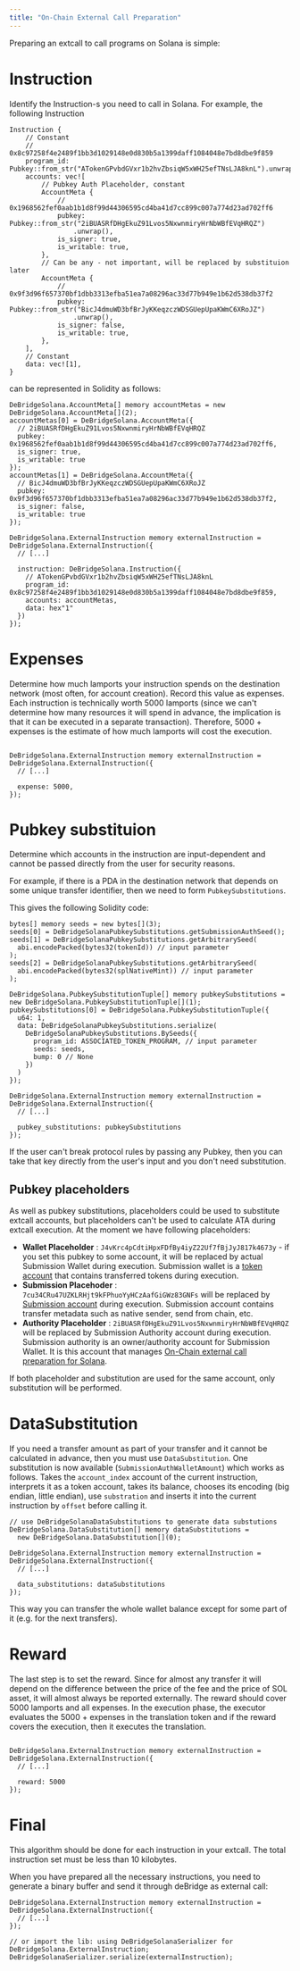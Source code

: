 ```yaml
---
title: "On-Chain External Call Preparation"
---
```


Preparing an extcall to call programs on Solana is simple:

# Instruction
Identify the Instruction-s you need to call in Solana. For example, the following Instruction

```solidity
Instruction {
    // Constant
    // 0x8c97258f4e2489f1bb3d1029148e0d830b5a1399daff1084048e7bd8dbe9f859
    program_id: Pubkey::from_str("ATokenGPvbdGVxr1b2hvZbsiqW5xWH25efTNsLJA8knL").unwrap(),
    accounts: vec![
        // Pubkey Auth Placeholder, constant
        AccountMeta {
            // 0x1968562fef0aab1b1d8f99d44306595cd4ba41d7cc899c007a774d23ad702ff6
            pubkey: Pubkey::from_str("2iBUASRfDHgEkuZ91Lvos5NxwnmiryHrNbWBfEVqHRQZ")
                .unwrap(),
            is_signer: true,
            is_writable: true,
        },
        // Can be any - not important, will be replaced by substituion  later
        AccountMeta {
            // 0x9f3d96f657370bf1dbb3313efba51ea7a08296ac33d77b949e1b62d538db37f2
            pubkey: Pubkey::from_str("BicJ4dmuWD3bfBrJyKKeqzczWDSGUepUpaKWmC6XRoJZ")
                .unwrap(),
            is_signer: false,
            is_writable: true,
        },
    ],
    // Constant
    data: vec![1],
}
```

can be represented in Solidity as follows:

```solidity
DeBridgeSolana.AccountMeta[] memory accountMetas = new DeBridgeSolana.AccountMeta[](2);
accountMetas[0] = DeBridgeSolana.AccountMeta({
  // 2iBUASRfDHgEkuZ91Lvos5NxwnmiryHrNbWBfEVqHRQZ
  pubkey: 0x1968562fef0aab1b1d8f99d44306595cd4ba41d7cc899c007a774d23ad702ff6,
  is_signer: true,
  is_writable: true
});
accountMetas[1] = DeBridgeSolana.AccountMeta({
  // BicJ4dmuWD3bfBrJyKKeqzczWDSGUepUpaKWmC6XRoJZ
  pubkey: 0x9f3d96f657370bf1dbb3313efba51ea7a08296ac33d77b949e1b62d538db37f2,
  is_signer: false,
  is_writable: true
});
    
DeBridgeSolana.ExternalInstruction memory externalInstruction = DeBridgeSolana.ExternalInstruction({
  // [...]

  instruction: DeBridgeSolana.Instruction({
    // ATokenGPvbdGVxr1b2hvZbsiqW5xWH25efTNsLJA8knL
    program_id: 0x8c97258f4e2489f1bb3d1029148e0d830b5a1399daff1084048e7bd8dbe9f859,
    accounts: accountMetas,
    data: hex"1"
  })
});
```

# Expenses
Determine how much lamports your instruction spends on the destination network (most often, for account creation). Record this value as expenses. Each
instruction is technically worth 5000 lamports (since we can't determine how many resources it will spend in advance, the implication is that it can
be executed in a separate transaction). Therefore, 5000 + expenses is the estimate of how much lamports will cost the execution.

```solidity

DeBridgeSolana.ExternalInstruction memory externalInstruction = DeBridgeSolana.ExternalInstruction({
  // [...]
  
  expense: 5000,
});
```

# Pubkey substituion
Determine which accounts in the instruction are input-dependent and cannot be passed directly from the user for security reasons.

For example, if there is a PDA in the destination network that depends on some unique transfer identifier, then we need to form `PubkeySubstitutions`.

This gives the following Solidity code:

```solidity
bytes[] memory seeds = new bytes[](3);
seeds[0] = DeBridgeSolanaPubkeySubstitutions.getSubmissionAuthSeed();
seeds[1] = DeBridgeSolanaPubkeySubstitutions.getArbitrarySeed(
  abi.encodePacked(bytes32(tokenId)) // input parameter
);
seeds[2] = DeBridgeSolanaPubkeySubstitutions.getArbitrarySeed(
  abi.encodePacked(bytes32(splNativeMint)) // input parameter
);
    
DeBridgeSolana.PubkeySubstitutionTuple[] memory pubkeySubstitutions = new DeBridgeSolana.PubkeySubstitutionTuple[](1);
pubkeySubstitutions[0] = DeBridgeSolana.PubkeySubstitutionTuple({
  u64: 1,
  data: DeBridgeSolanaPubkeySubstitutions.serialize(
    DeBridgeSolanaPubkeySubstitutions.BySeeds({
      program_id: ASSOCIATED_TOKEN_PROGRAM, // input parameter
      seeds: seeds,
      bump: 0 // None
    })
  )
});

DeBridgeSolana.ExternalInstruction memory externalInstruction = DeBridgeSolana.ExternalInstruction({
  // [...]
  
  pubkey_substitutions: pubkeySubstitutions
});
```

If the user can't break protocol rules by passing any Pubkey, then you can take that key directly from the user's input and you don't need substitution.

## Pubkey placeholders
As well as pubkey substitutions, placeholders could be used to substitute extcall accounts, but placeholders can't be used to calculate ATA during extcall execution. At the moment we have following placeholders:
- **Wallet Placeholder** : `J4vKrc4pCdtiHpxFDfBy4iyZ22Uf7fBjJyJ817k4673y` - if you set this pubkey to some account, it will be replaced by actual
  Submission Wallet during execution. Submission wallet is a [token
  account](https://github.com/solana-labs/solana-program-library/blob/523156a0cdd9cada27036bd72d326bc40c00f85f/token/program/src/state.rs#L83-L106)
  that contains transferred tokens during execution.
- **Submission Placehoder** : `7cu34CRu47UZKLRHjt9kFPhuoYyHCzAafGiGWz83GNFs` will be replaced by [Submission
  account](https://github.com/debridge-finance/debridge-solana-sdk/blob/5c3f5149504daddab38d5383ae6c8c15efb4235c/src/debridge_accounts.rs#L59-L79)
  during execution. Submission account contains transfer metadata such as native sender, send from chain, etc.
- **Authority Placeholder** : `2iBUASRfDHgEkuZ91Lvos5NxwnmiryHrNbWBfEVqHRQZ` will be replaced by Submission Authority account during execution.
  Submission authority is an owner/authority account for Submission Wallet. It is this account that manages [On-Chain external call preparation for
  Solana](dmp-dropdown/dev-guides/solana/on-chain-external-call-preparation#expenses).

If both placeholder and substitution are used for the same account, only substitution will be performed.

# DataSubstitution
If you need a transfer amount as part of your transfer and it cannot be calculated in advance, then you must use `DataSubstitution`. One substitution is
now available (`SubmissionAuthWalletAmount`) which works as follows. Takes the `account_index` account of the current instruction, interprets it as a
token account, takes its balance, chooses its encoding (big endian, little endian), use `substration` and inserts it into the current instruction by
`offset` before calling it.

```solidity
// use DeBridgeSolanaDataSubstitutions to generate data substutions
DeBridgeSolana.DataSubstitution[] memory dataSubstitutions = 
  new DeBridgeSolana.DataSubstitution[](0);

DeBridgeSolana.ExternalInstruction memory externalInstruction = DeBridgeSolana.ExternalInstruction({
  // [...]
  
  data_substitutions: dataSubstitutions
});
```

This way you can transfer the whole wallet balance except for some part of it (e.g. for the next transfers).

# Reward
The last step is to set the reward. Since for almost any transfer it will depend on the difference between the price of the fee and the price of SOL
asset, it will almost always be reported externally. The reward should cover 5000 lamports and all expenses. In the execution phase, the executor
evaluates the 5000 + expenses in the translation token and if the reward covers the execution, then it executes the translation.

```solidity

DeBridgeSolana.ExternalInstruction memory externalInstruction = DeBridgeSolana.ExternalInstruction({
  // [...]
  
  reward: 5000
}); 
```

# Final
This algorithm should be done for each instruction in your extcall. The total instruction set must be less than 10 kilobytes.

When you have prepared all the necessary instructions, you need to generate a binary buffer and send it through deBridge as external call:

```solidity
DeBridgeSolana.ExternalInstruction memory externalInstruction = DeBridgeSolana.ExternalInstruction({
  // [...]
}); 

// or import the lib: using DeBridgeSolanaSerializer for DeBridgeSolana.ExternalInstruction;
DeBridgeSolanaSerializer.serialize(externalInstruction);
```
